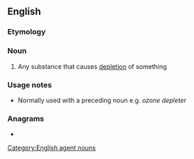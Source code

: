 ==English==

===Etymology===
{{suffix|en|deplete|er}}

===Noun===
{{en-noun}}

# Any substance that causes [[depletion]] of something

===Usage notes===
* Normally used with a preceding noun e.g. ''ozone depleter''

===Anagrams===
* {{anagrams|en|repleted}}

[[Category:English agent nouns]]